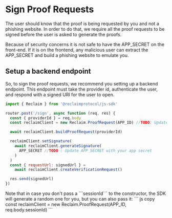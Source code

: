 
# Sign Proof Requests

The user should know that the proof is being requested by you and not a phishing website.
In order to do that, we require all the proof requests to be signed before the user is asked to generate the proofs.

Because of security concerns it is not safe to have the APP_SECRET on the front-end. If it is on the frontend, any malicious user can extract the APP_SECRET and build a phishing website to emulate you.

## Setup a backend endpoint

So, to sign the proof requests, we recommend you setting up a backend endpoint.
This endpoint must take the provider id, authenticate the user, and respond with a signed URI for the user to open.

```js copy showLineNumbers
import { Reclaim } from '@reclaimprotocol/js-sdk'

router.post('/sign', async function (req, res) {
  const { providerId } = req.body
  const reclaimClient = new Reclaim.ProofRequest(APP_ID) //TODO: Update APP_ID with your app id

  await reclaimClient.buildProofRequest(providerId)

  reclaimClient.setSignature(
    await reclaimClient.generateSignature(
      APP_SECRET //TODO : Update APP_SECRET with your app secret
    )
  )
  const { requestUrl: signedUrl } =
    await reclaimClient.createVerificationRequest()

  res.send(signedUrl)
})
```
<Callout type='info'>
  Note that in case you don't pass a ```sessionId``` to the constructor, the SDK will generate a random one for you, but you can also pass it:
  ``` js copy
    const reclaimClient = new Reclaim.ProofRequest(APP_ID, req.body.sessionId)
    ```
</Callout>
